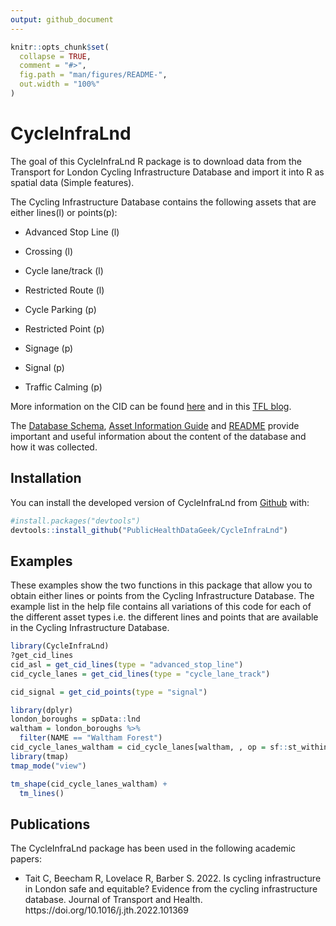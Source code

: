 ```yaml
---
output: github_document
---
```


<!-- README.md is generated from README.Rmd. Please edit that file -->

```r
knitr::opts_chunk$set(
  collapse = TRUE,
  comment = "#>",
  fig.path = "man/figures/README-",
  out.width = "100%"
)
```

# CycleInfraLnd

The goal of this CycleInfraLnd R package is to download data from the Transport for London Cycling Infrastructure Database and import it into R as spatial data (Simple features).

The Cycling Infrastructure Database contains the following assets that are either lines(l) or points(p): 

* Advanced Stop Line (l)

* Crossing (l)

* Cycle lane/track (l)

* Restricted Route (l)

* Cycle Parking (p)

* Restricted Point (p)

* Signage (p)

* Signal (p)

* Traffic Calming (p)

More information on the CID can be found [here](https://data.london.gov.uk/dataset/cycling-infrastructure-database) and in this [TFL blog](https://blog.tfl.gov.uk/2019/08/13/data-drop-cycling-infrastructure-database/).

The [Database Schema](https://cycling.data.tfl.gov.uk/CyclingInfrastructure/documentation/cid_database_schema.xlsx), [Asset Information Guide](https://cycling.data.tfl.gov.uk/CyclingInfrastructure/documentation/asset_information_guide.pdf) and [README](https://cycling.data.tfl.gov.uk/CyclingInfrastructure/documentation/CIDASSETS_README.docx) provide important and useful information about the content of the database and how it was collected. 



## Installation

You can install the developed version of CycleInfraLnd from [Github](https://github.com/PublicHealthDataGeek/CycleInfraLnd) with:

``` r
#install.packages("devtools")
devtools::install_github("PublicHealthDataGeek/CycleInfraLnd")
```
## Examples

These examples show the two functions in this package that allow you to obtain either lines or points from the Cycling Infrastructure Database.  The example list in the help file contains all variations of this code for each of the different asset types i.e. the different lines and points that are available in the Cycling Infrastructure Database.  

```r
library(CycleInfraLnd)
?get_cid_lines
cid_asl = get_cid_lines(type = "advanced_stop_line")
cid_cycle_lanes = get_cid_lines(type = "cycle_lane_track")

cid_signal = get_cid_points(type = "signal")
```

```r
library(dplyr)
london_boroughs = spData::lnd
waltham = london_boroughs %>% 
  filter(NAME == "Waltham Forest")
cid_cycle_lanes_waltham = cid_cycle_lanes[waltham, , op = sf::st_within]
library(tmap)
tmap_mode("view")

tm_shape(cid_cycle_lanes_waltham) +
  tm_lines()
```

## Publications
The CycleInfraLnd package has been used in the following academic papers:

* Tait C, Beecham R, Lovelace R, Barber S. 2022. Is cycling infrastructure in London safe and equitable? Evidence from the cycling infrastructure database. Journal of Transport and Health. https://doi.org/10.1016/j.jth.2022.101369



